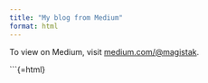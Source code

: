 ```yaml
---
title: "My blog from Medium"
format: html
---
```


To view on Medium, visit [medium.com/@magistak](https://medium.com/@magistak).

```{=html}
<div id="retainable-rss-embed"
     data-rss="https://medium.com/feed/@magistak"
     data-maxcols="3"
     data-layout="grid"
     data-poststyle="inline"
     data-readmore="Read more"
     data-buttonclass="btn btn-primary"
     data-offset="0">
</div>
